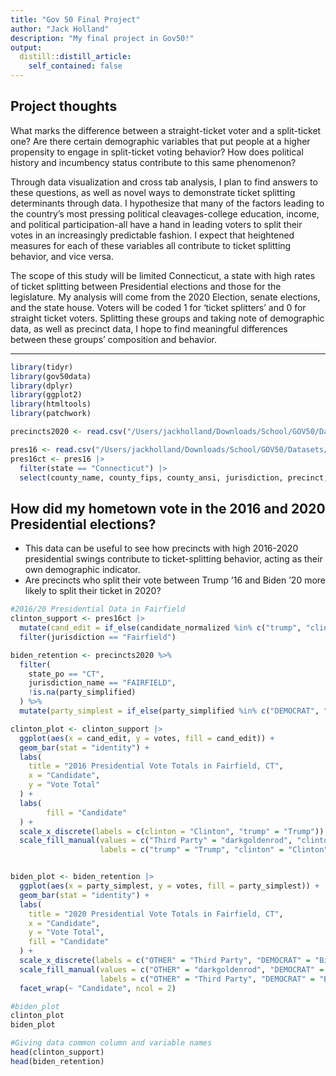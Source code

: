 ```yaml
---
title: "Gov 50 Final Project"
author: "Jack Holland"
description: "My final project in Gov50!"
output:
  distill::distill_article:
    self_contained: false
---
```




## Project thoughts

What marks the difference between a straight-ticket voter and a split-ticket one? Are there certain demographic variables that put people at a higher propensity to engage in split-ticket voting behavior? How does political history and incumbency status contribute to this same phenomenon?

Through data visualization and cross tab analysis, I plan to find answers to these questions, as well as novel ways to demonstrate ticket splitting determinants through data. I hypothesize that many of the factors leading to the country's most pressing political cleavages-college education, income, and political participation-all have a hand in leading voters to split their votes in an increasingly predictable fashion. I expect that heightened measures for each of these variables all contribute to ticket splitting behavior, and vice versa.

The scope of this study will be limited Connecticut, a state with high rates of ticket splitting between Presidential elections and those for the legislature. My analysis will come from the 2020 Election, senate elections, and the state house. Voters will be coded 1 for 'ticket splitters' and 0 for straight ticket voters. Splitting these groups and taking note of demographic data, as well as precinct data, I hope to find meaningful differences between these groups' composition and behavior.

---

```r
library(tidyr)
library(gov50data)
library(dplyr)
library(ggplot2)
library(htmltools)
library(patchwork)
```


```r
precincts2020 <- read.csv("/Users/jackholland/Downloads/School/GOV50/Datasets/2020precinct/PRESIDENT_precinct_general.csv")
```

```r
pres16 <- read.csv("/Users/jackholland/Downloads/School/GOV50/Datasets/2016-precinct-president.csv")
pres16ct <- pres16 |>
  filter(state == "Connecticut") |>
  select(county_name, county_fips, county_ansi, jurisdiction, precinct, candidate_normalized, writein, party, votes)
```
How did my hometown vote in the 2016 and 2020 Presidential elections?
---
- This data can be useful to see how precincts with high 2016-2020 presidential swings contribute to ticket-splitting behavior, acting as their own demographic indicator.
- Are precincts who split their vote between Trump '16 and Biden '20 more likely to split their ticket in 2020?

```r
#2016/20 Presidential Data in Fairfield
clinton_support <- pres16ct |>
  mutate(cand_edit = if_else(candidate_normalized %in% c("trump", "clinton"), candidate_normalized, "Third Party")) |>
  filter(jurisdiction == "Fairfield")

biden_retention <- precincts2020 %>%
  filter(
    state_po == "CT",
    jurisdiction_name == "FAIRFIELD",
    !is.na(party_simplified)
  ) %>%
  mutate(party_simplest = if_else(party_simplified %in% c("DEMOCRAT", "REPUBLICAN"), party_simplified, "OTHER"))
```

```r
clinton_plot <- clinton_support |>
  ggplot(aes(x = cand_edit, y = votes, fill = cand_edit)) +
  geom_bar(stat = "identity") +
  labs(
    title = "2016 Presidential Vote Totals in Fairfield, CT",
    x = "Candidate",
    y = "Vote Total"
  ) +
  labs(
        fill = "Candidate"
  ) +
  scale_x_discrete(labels = c(clinton = "Clinton", "trump" = "Trump")) +
  scale_fill_manual(values = c("Third Party" = "darkgoldenrod", "clinton" = "steelblue1", "trump" = "indianred1"),
                    labels = c("trump" = "Trump", "clinton" = "Clinton"))


biden_plot <- biden_retention |>
  ggplot(aes(x = party_simplest, y = votes, fill = party_simplest)) +
  geom_bar(stat = "identity") +
  labs(
    title = "2020 Presidential Vote Totals in Fairfield, CT",
    x = "Candidate",
    y = "Vote Total",
    fill = "Candidate"
  ) +
  scale_x_discrete(labels = c("OTHER" = "Third Party", "DEMOCRAT" = "Biden", "REPUBLICAN" = "Trump")) +
  scale_fill_manual(values = c("OTHER" = "darkgoldenrod", "DEMOCRAT" = "steelblue1", "REPUBLICAN" = "indianred1"),
                    labels = c("OTHER" = "Third Party", "DEMOCRAT" = "Biden", "REPUBLICAN" = "Trump")) +
  facet_wrap(~ "Candidate", ncol = 2)

#biden_plot
clinton_plot
biden_plot
```

```r
#Giving data common column and variable names
head(clinton_support)
head(biden_retention)
```



